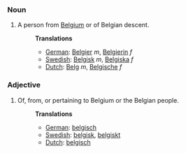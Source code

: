 ===Noun===
#A person from [[Belgium]] or of Belgian descent.
#:'''Translations'''
#:*[[German]]: [[Belgier]] ''m'', [[Belgierin]] ''f''
#:*[[Swedish]]: [[Belgisk]] ''m'', [[Belgiska]] ''f''
#:*[[Dutch]]: [[Belg]] ''m'', [[Belgische]] ''f''

===Adjective===
#Of, from, or pertaining to Belgium or the Belgian people.
#:'''Translations'''
#:*[[German]]: [[belgisch]]
#:*[[Swedish]]: [[belgisk]], [[belgiskt]]
#:*[[Dutch]]: [[belgisch]]